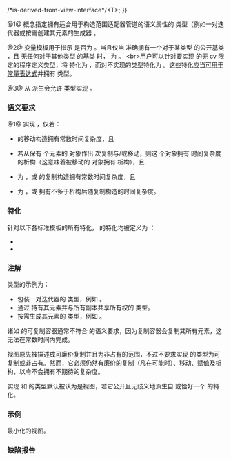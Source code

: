 {{cpp/ranges/title|view|enable_view|view_base}}
{{cpp/ranges/navbar}}

{{dcl begin}}
{{dcl header|ranges}}
{{dcl|num=1|since=c++20|1=
template&lt;class T&gt;
concept view = ranges::range&lt;T&gt; &amp;&amp; std::movable&lt;T&gt; &amp;&amp; ranges::enable_view&lt;T&gt;;
}}
{{dcl|num=2|since=c++20|1=
template&lt;class T&gt;
constexpr bool enable_view =
    std::derived_from&lt;T, view_base&gt; {{!!}} /*is-derived-from-view-interface*/&lt;T&gt;;
}}
{{dcl|num=3|since=c++20|
struct view_base { };
}}
{{dcl end}}

@1@ {{tt|view}} 概念指定拥有适合用于构造范围适配器管道的语义属性的 {{lconcept|range}} 类型（例如一对迭代器或按需创建其元素的生成器 {{lconcept|range}}。

@2@ {{tt|enable_view}} 变量模板用于指示 {{lconcept|range}} 是否为 {{tt|view}}。当且仅当 {{tt|T}} 准确拥有一个对于某类型 {{tt|U}} 的公开基类 {{c|ranges::view_interface&lt;U&gt;}}，且 {{tt|T}} 无任何对于其他类型 {{tt|V}} 的基类 {{c|ranges::view_interface&lt;V&gt;}} 时，{{c|/*is-derived-from-view-interface*/&lt;T&gt;}} 为 {{c/core|true}}。
&lt;br&gt;用户可以针对要实现 {{tt|view}} 的无 cv 限定的程序定义类型，将 {{tt|enable_view}} 特化为 {{c|true}}，而对不实现的类型特化为 {{c|false}}。这些特化应当[[cpp/language/constant expression#可用于常量表达式|可用于常量表达式]]并拥有 {{c/core|const bool}} 类型。

@3@ 从 {{tt|view_base}} 派生会允许 {{lconcept|range}} 类型实现 {{tt|view}}。

===语义要求===
@1@ {{tt|T}} 实现 {{tt|view}}，仅若：
* {{tt|T}} 的移动构造拥有常数时间复杂度，且
* 若从保有 {{mathjax-or|\(\scriptsize M\)|M}} 个元素的 {{tt|T}} 对象作出 {{mathjax-or|\(\scriptsize N\)|N}} 次复制与/或移动，则这 {{mathjax-or|\(\scriptsize N\)|N}} 个对象拥有 {{mathjax-or|\(\scriptsize \mathcal{O}{(N+M)}\)|𝓞(N+M)}} 时间复杂度的析构（这意味着被移动的 {{tt|view}} 对象拥有 {{mathjax-or|\(\scriptsize \mathcal{O}{(1)}\)|𝓞(1)}} 析构），且
* {{c|std::copy_constructible&lt;T&gt;}} 为 {{c|false}}，或 {{tt|T}} 的复制构造拥有常数时间复杂度，且
* {{c|std::copyable&lt;T&gt;}} 为 {{c|false}}，或 {{tt|T}} 拥有不多于析构后随复制构造的时间复杂度。

===特化===
针对以下各标准模板的所有特化，{{tt|enable_view}} 的特化均被定义为 {{c|true}}：
* {{ltt|cpp/string/basic_string_view|std::basic_string_view}}
* {{ltt|cpp/container/span|std::span}}
{{rrev|since=c++26|1=
* {{ltt|cpp/utility/optional|std::optional}}
}}

===注解===
{{tt|view}} 类型的示例为：
* 包装一对迭代器的 {{lconcept|range}} 类型，例如 {{c|std::ranges::subrange&lt;I&gt;}}。
* 通过 {{lc|std::shared_ptr}} 持有其元素并与所有副本共享所有权的 {{lconcept|range}} 类型。
* 按需生成其元素的 {{lconcept|range}} 类型，例如 {{lc|std::ranges::iota_view}}。

诸如 {{c|std::vector&lt;std::string&gt;}} 的可复制容器通常不符合 {{tt|view}} 的语义要求，因为复制容器会复制其所有元素，这无法在常数时间内完成。

视图原先被描述成可廉价复制并且为非占有的范围，不过不要求实现 {{tt|view}} 的类型为可复制或非占有。然而，它必须仍然有廉价的复制（凡在可能时）、移动、赋值及析构，以令{{ls|cpp/ranges#范围适配器}}不会拥有不期待的复杂度。

实现 {{lconcept|movable}} 和 {{lconcept|range}} 的类型默认被认为是视图，若它公开且无歧义地派生自 {{tt|view_base}} 或恰好一个 {{lc|ranges::view_interface}} 的特化。

===示例===
最小化的视图。

{{source|1=
#include &lt;ranges&gt;

struct ArchetypalView : std::ranges::view_interface&lt;ArchetypalView&gt;
{
    int* begin();
    int* end();
};

static_assert(std::ranges::view&lt;ArchetypalView&gt;);
}}

===缺陷报告===
{{dr list begin}}
{{dr list item|paper=P2325R3|std=C++20|before={{tt|view}} 要求 {{lconcept|default_initializable}}|after=不要求}}
{{dr list item|wg=lwg|dr=3549|std=C++20|before={{tt|enable_view}} 不检测来自 {{tt|view_interface}} 的继承|after=检测}}
{{dr list item|paper=P2415R2|std=C++20|before=析构的时间复杂度上的限制过于严格|after=已放松}}
{{dr list end}}

{{langlinks|de|en|es|ja|ru}}